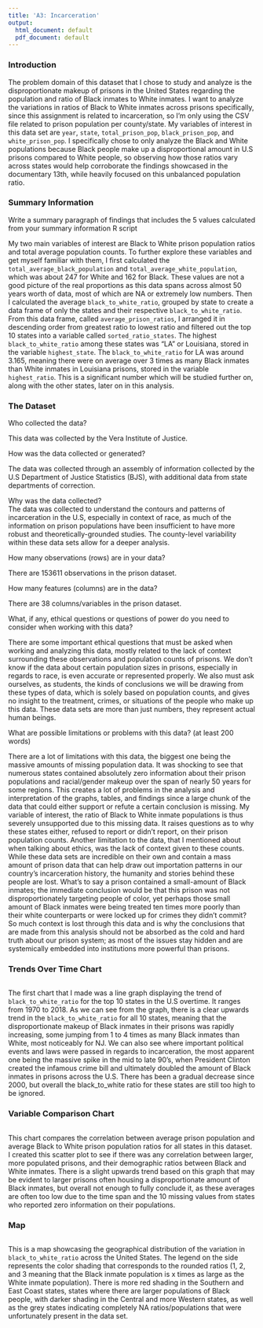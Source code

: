 ```yaml
---
title: 'A3: Incarceration'
output:
  html_document: default
  pdf_document: default
---
```


### Introduction

The problem domain of this dataset that I chose to study and analyze
is the disproportionate makeup of prisons in the United States
regarding the population and ratio of Black inmates to White inmates.
I want to analyze the variations in ratios of Black to White inmates
across prisons specifically, since this assignment is related to
incarceration, so I'm only using the CSV file related to prison
population per county/state. My variables of interest in this data set
are `year`, `state`, `total_prison_pop`, `black_prison_pop`, and
`white_prison_pop`. I specifically chose to only analyze the Black and
White populations because Black people make up a disproportional amount
in U.S prisons compared to White people, so observing how those ratios
vary across states would help corroborate the findings showcased in the documentary 13th, while heavily focused on this unbalanced population
ratio. 


### Summary Information

Write a summary paragraph of findings that includes the 5 values calculated from your summary information R script


My two main variables of interest are Black to White prison population
ratios and total average population counts. To further explore these
variables and get myself familiar with them, I first calculated the `total_average_black_population` and `total_average_white_population`,
which was about 247 for White and 162 for Black. These values are not
a good picture of the real proportions as this data spans across almost
50 years worth of data, most of which are NA or extremely low numbers.
Then I calculated the average `black_to_white_ratio`, grouped by state to
create a data frame of only the states and their respective
`black_to_white_ratio`. From this data frame, called `average_prison_ratios`, I arranged it in descending order from greatest ratio to lowest ratio and filtered out the top 10 states into a variable called `sorted_ratio_states`. The highest `black_to_white_ratio` among these states was "LA" or Louisiana, stored in the variable `highest_state`. The `black_to_white_ratio` for LA was around 3.165, meaning there were 
on average over 3 times as many Black inmates than White inmates in
Louisiana prisons, stored in the variable `highest_ratio`. This is a
significant number which will be studied further on, along with the other states, later on in this analysis. 

### The Dataset

Who collected the data?

This data was collected by the Vera Institute of Justice.

How was the data collected or generated? 

The data was collected through an assembly of information collected by
the U.S Department of Justice Statistics (BJS), with additional data
from state departments of correction. 

Why was the data collected?  
The data was collected to understand the contours and patterns of
incarceration in the U.S, especially in context of race, as much of the
information on prison populations have been insufficient to have more
robust and theoretically-grounded studies. The county-level variability
within these data sets allow for a deeper analysis. 

How many observations (rows) are in your data?

There are 153611 observations in the prison dataset. 

How many features (columns) are in the data? 

There are 38 columns/variables in the prison dataset. 

What, if any, ethical questions or questions of power do you need to consider when working with this data? 

There are some important ethical questions that must be asked when 
working and analyzing this data, mostly related to the lack of context surrounding these observations and population counts of prisons.
We don't know if the data about certain population sizes in prisons,
especially in regards to race, is even accurate or represented properly.
We also must ask ourselves, as students, the kinds of conclusions we will
be drawing from these types of data, which is solely based on population
counts, and gives no insight to the treatment, crimes, or situations of
the people who make up this data. These data sets are more than just
numbers, they represent actual human beings. 


What are possible limitations or problems with this data?   (at least 200 words)

There are a lot of limitations with this data, the biggest one being
the massive amounts of missing population data. It was shocking to see
that numerous states contained absolutely zero information about their
prison populations and racial/gender makeup over the span of nearly 50
years for some regions. This creates a lot of problems in the analysis
and interpretation of the graphs, tables, and findings since a large
chunk of the data that could either support or refute a certain conclusion
is missing. My variable of interest, the ratio of Black to White inmate populations is thus severely unsupported due to this missing data.
It raises questions as to why these states either, refused to report
or didn't report, on their prison population counts. Another limitation
to the data, that I mentioned about when talking about ethics, was the
lack of context given to these counts. While these data sets are
incredible on their own and contain a mass amount of prison data that
can help draw out importation patterns in our country's incarceration
history, the humanity and stories behind these people are lost. What's
to say a prison contained a small-amount of Black inmates; the immediate conclusion would be that this prison was not disproportionately 
targeting people of color, yet perhaps those small amount of Black
inmates were being treated ten times more poorly than their white
counterparts or were locked up for crimes they didn't commit? So much
context is lost through this data and is why the conclusions that are
made from this analysis should not be absorbed as the cold and hard
truth about our prison system; as most of the issues stay hidden and are systemically embedded into institutions more powerful than prisons. 


### Trends Over Time Chart

```r
```


The first chart that I made was a line graph displaying the trend of `black_to_white_ratio` for the top 10 states in the U.S overtime. It ranges
from 1970 to 2018. As we can see from the graph, there is a clear upwards
trend in the `black_to_white_ratio` for all 10 states, meaning that the disproportionate makeup of Black inmates in their prisons was rapidly increasing, some jumping from 1 to 4 times as many Black inmates than
White, most noticeably for NJ. We can also see where important political
events and laws were passed in regards to incarceration, the most apparent
one being the massive spike in the mid to late 90's, when President Clinton created the infamous crime bill and ultimately doubled the amount of Black inmates in prisons across the U.S. There has been a gradual decrease since
2000, but overall the black_to_white ratio for these states are still too
high to be ignored. 


### Variable Comparison Chart

```r
```

This chart compares the correlation between average prison population and average Black to White prison population ratios for all states in this
dataset. I created this scatter plot to see if there was any correlation
between larger, more populated prisons, and their demographic ratios between Black and White inmates. There is a slight upwards trend based on this
graph that may be evident to larger prisons often housing a disproportionate amount of Black inmates, but overall not enough to fully conclude it, as
these averages are often too low due to the time span and the 10 missing
values from states who reported zero information on their populations. 

### Map

```r
```

This is a map showcasing the geographical distribution of the variation in `black_to_white_ratio` across the United States. The legend on the side represents the color shading that corresponds to the rounded ratios
(1, 2, and 3 meaning that the Black inmate population is x times as large
as the White inmate population). There is more red shading in the
Southern and East Coast states, states where there are larger populations
of Black people, with darker shading in the Central and more Western
states, as well as the grey states indicating completely NA
ratios/populations that were unfortunately present in the data set. 

